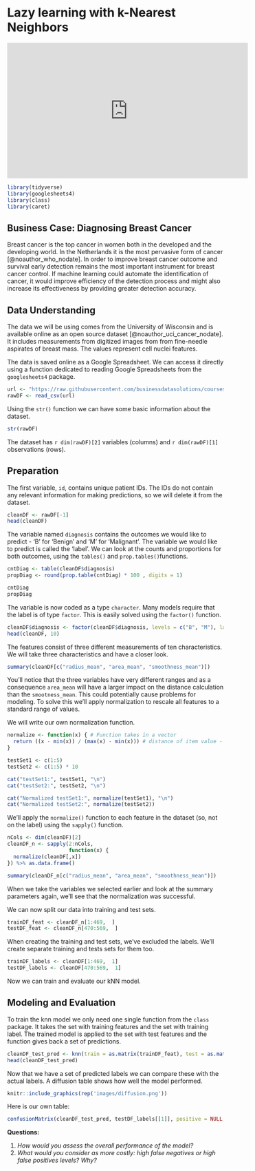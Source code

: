 # Lazy learning with k-Nearest Neighbors  {#knn}

<iframe width="560" height="315" src="https://www.youtube.com/embed/MDniRwXizWo" frameborder="0" allow="accelerometer; autoplay; clipboard-write; encrypted-media; gyroscope; picture-in-picture" allowfullscreen></iframe>

```r
library(tidyverse)
library(googlesheets4)
library(class)
library(caret)
```

## Business Case: Diagnosing Breast Cancer

Breast cancer is the top cancer in women both in the developed and the developing world. In the Netherlands it is the most pervasive form of cancer [@noauthor_who_nodate]. In order to improve breast cancer outcome and survival early detection remains the most important instrument for breast cancer control. If machine learning could automate the identification of cancer, it would improve efficiency of the detection process and might also increase its effectiveness by providing greater detection accuracy.

## Data Understanding
The data we will be using comes from the University of Wisconsin and is available online as an open source dataset [@noauthor_uci_cancer_nodate]. It includes measurements from digitized images from from fine-needle aspirates of breast mass. The values represent cell nuclei features.

The data is saved online as a Google Spreadsheet. We can access it directly using a function dedicated to reading Google Spreadsheets from the `googlesheets4` package.

```r
url <- "https://raw.githubusercontent.com/businessdatasolutions/courses/main/data%20mining/gitbook/datasets/breastcancer.csv"
rawDF <- read_csv(url)
```

Using the `str()` function we can have some basic information about the dataset.

```r
str(rawDF)
```

The dataset has `r dim(rawDF)[2]` variables (columns) and `r dim(rawDF)[1]` observations (rows). 

## Preparation
The first variable, `id`, contains unique patient IDs. The IDs do not contain any relevant information for making predictions, so we will delete it from the dataset.

```r
cleanDF <- rawDF[-1]
head(cleanDF)
```
The variable named `diagnosis` contains the outcomes we would like to predict - 'B' for 'Benign' and 'M' for 'Malignant'. The variable we would like to predict is called the 'label'. We can look at the counts and proportions for both outcomes, using the `tables()` and `prop.tables()`functions.

```r
cntDiag <- table(cleanDF$diagnosis)
propDiag <- round(prop.table(cntDiag) * 100 , digits = 1)

cntDiag
propDiag
```

The variable is now coded as a type `character`. Many models require that the label is of type `factor`. This is easily solved using the `factor()` function.

```r
cleanDF$diagnosis <- factor(cleanDF$diagnosis, levels = c("B", "M"), labels = c("Benign", "Malignant")) %>% relevel("Malignant")
head(cleanDF, 10)
```
The features consist of three different measurements of ten characteristics. We will take three characteristics and have a closer look.

```r
summary(cleanDF[c("radius_mean", "area_mean", "smoothness_mean")])
```

You'll notice that the three variables have very different ranges and as a consequence `area_mean` will have a larger impact on the distance calculation than the `smootness_mean`. This could potentially cause problems for modeling. To solve this we'll apply normalization to rescale all features to a standard range of values.

We will write our own normalization function.

```r
normalize <- function(x) { # Function takes in a vector
  return ((x - min(x)) / (max(x) - min(x))) # distance of item value - minimum vector value divided by the range of all vector values
}

testSet1 <- c(1:5)
testSet2 <- c(1:5) * 10

cat("testSet1:", testSet1, "\n")
cat("testSet2:", testSet2, "\n")

cat("Normalized testSet1:", normalize(testSet1), "\n")
cat("Normalized testSet2:", normalize(testSet2))
```

We'll apply the `normalize()` function to each feature in the dataset (so, not on the label) using the `sapply()` function.

```r
nCols <- dim(cleanDF)[2]
cleanDF_n <- sapply(2:nCols,
                    function(x) {
  normalize(cleanDF[,x])
}) %>% as.data.frame()

summary(cleanDF_n[c("radius_mean", "area_mean", "smoothness_mean")])
```

When we take the variables we selected earlier and look at the summary parameters again, we'll see that the normalization was successful.

We can now split our data into training and test sets.

```r
trainDF_feat <- cleanDF_n[1:469,  ]
testDF_feat <- cleanDF_n[470:569,  ]
```

When creating the training and test sets, we've excluded the labels. We'll create separate training and tests sets for them too.

```r
trainDF_labels <- cleanDF[1:469,  1]
testDF_labels <- cleanDF[470:569,  1]
```

Now we can train and evaluate our kNN model.

## Modeling and Evaluation

To train the knn model we only need one single function from the `class` package. It takes the set with training features and the set with training label. The trained model is applied to the set with test features and the function gives back a set of predictions.

```r
cleanDF_test_pred <- knn(train = as.matrix(trainDF_feat), test = as.matrix(testDF_feat), cl = as.matrix(trainDF_labels), k = 21)
head(cleanDF_test_pred)
```

Now that we have a set of predicted labels we can compare these with the actual labels. A diffusion table shows how well the model performed.

```r
knitr::include_graphics(rep('images/diffusion.png'))
```

Here is our own table:
```r
confusionMatrix(cleanDF_test_pred, testDF_labels[[1]], positive = NULL, dnn = c("Prediction", "True"))
```

**Questions:** 

1. *How would you assess the overall performance of the model?*
3. *What would you consider as more costly: high false negatives or high false positives levels? Why?*

